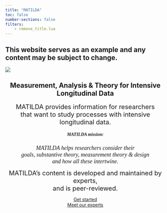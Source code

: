 ```yaml
---
title: "MATILDA"
toc: false
number-sections: false
filters: 
    - remove_title.lua
---
```


::: callout-caution
## This website serves as an example and any content may be subject to change.
:::

::: {style="margin: auto;   width: 100%;"}
![](resources/images/bannertest.png)
:::

:::{style="margin: auto;   width: 100%;text-align: center;"}
## Measurement, Analysis & Theory for Intensive Longitudinal Data

[MATILDA provides information for researchers <br> that want to study processes with intensive longitudinal data.]{style="font-size: 20px;"}

##### [**MATILDA mission:**]{style="font-family:Merriweather;"}

[*MATILDA helps researchers consider their <br> goals, substantive theory, measurement theory & design <br> and how all these intertwine.*]{style="font-size: 18px;font-family: Merriweather;"}

[MATILDA's content is developed and maintained by experts, <br> and is peer-reviewed.]{style="font-size: 20px;"}
:::

::: grid
::: g-col-6
<center>[Get started](navigation.qmd){.btn .btn-outline-primary .btn role="button"}</center>
:::

::: g-col-6
<center>[Meet our experts](experts.qmd){.btn .btn-outline-primary .btn role="button"}</center>
:::
:::
